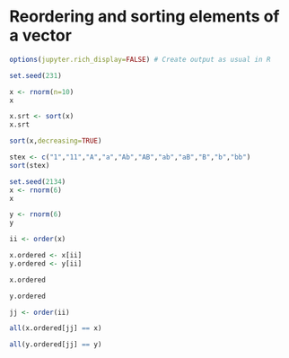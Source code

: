 # Reordering and sorting elements of a vector

```r
options(jupyter.rich_display=FALSE) # Create output as usual in R
```

```r
set.seed(231)
```

```r
x <- rnorm(n=10)
x
```

```r
x.srt <- sort(x)
x.srt
```

```r
sort(x,decreasing=TRUE)
```

```r
stex <- c("1","11","A","a","Ab","AB","ab","aB","B","b","bb")
sort(stex)
```

```r
set.seed(2134)
x <- rnorm(6)
x
```

```r
y <- rnorm(6)
y
```

```r
ii <- order(x)
```

```r
x.ordered <- x[ii]
y.ordered <- y[ii]
```

```r
x.ordered
```

```r
y.ordered
```

```r
jj <- order(ii)
```

```r
all(x.ordered[jj] == x)
```

```r
all(y.ordered[jj] == y)
```

```r

```
